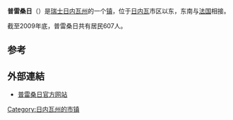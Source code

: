 {{瑞士市镇信息框
 | 市镇名称		= 普雷桑日
 | 原文名称             = Presinge
 | 图片 = Presinge mairie.jpg
 | 纹章 = Presinge-coat of arms.svg
 | 语言                   = [[法语|法语]]
 | 所属州               = 日内瓦州
 | 所属区               = 无
 | lat_d=46|lat_m=14|lat_NS=N|long_d=6|long_m=15|long_EW=E
 | 邮政编码		= 1243
 | 市镇代码        	= 6635
 | 面积                 = 4.69
 | 平均海拔        =  460
 | 人口               = 607<small>（2009年12月资料）</small>
 | 主页  		= www.presinge.ch
 | 市镇长           = 费迪南·勒孔特（Ferdinand <br>Le Comte）<ref>{{fr}}[http://www.presinge.ch/default.asp?31D363E626833DE6 L'executif] {{webarchive|url=https://web.archive.org/web/20070801232933/http://www.presinge.ch/default.asp?31D363E626833DE6 |date=2007-08-01 }} Commune de Presinge</ref>
 | 相邻市镇             = [[舒莱|舒莱]]、[[约西|约西]]、[[约维尼|约维尼]]（[[法国|法]]）、<br>[[梅涅|梅涅]]、[[皮普兰日|皮普兰日]]、[[维尔拉格朗|维尔拉格朗]]（[[法国|法]]）
 | 友好城市             = 
 | 地图文件 = Karte Gemeinde Presinge 2007.png
|}}
'''普雷桑日'''（{{lang-fr|Presinge}}）是[[瑞士|瑞士]][[日内瓦州|日内瓦州]]的一个[[瑞士的市镇|镇]]，位于[[日内瓦|日内瓦]]市区以东，东南与[[法国|法国]]相接。

截至2009年底，普雷桑日共有居民607人。

==参考==
{{reflist}}

==外部連結==
*{{fr}}[http://www.presinge.ch 普雷桑日官方网站] {{Wayback|url=http://www.presinge.ch/ |date=20210122015928 }}

{{swiss-geo-stub}}

{{日内瓦州行政区划}}
{{normdaten}}
{{DEFAULTSORT:Presinge}}
[[Category:日内瓦州的市镇|Category:日内瓦州的市镇]]